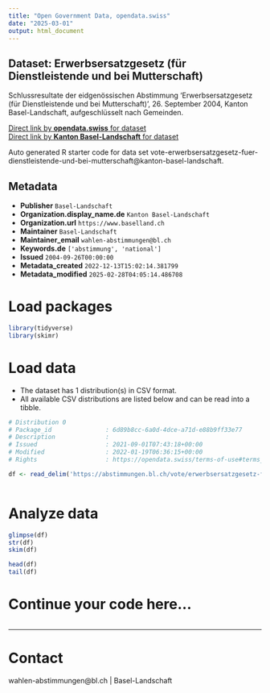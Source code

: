 ```yaml
---
title: "Open Government Data, opendata.swiss"
date: "2025-03-01"
output: html_document
---
```


## Dataset: Erwerbsersatzgesetz (für Dienstleistende und bei Mutterschaft)

Schlussresultate der eidgenössischen Abstimmung 'Erwerbsersatzgesetz (für Dienstleistende und bei Mutterschaft)', 26. September 2004, Kanton Basel-Landschaft, aufgeschlüsselt nach Gemeinden.

[Direct link by **opendata.swiss** for dataset](https://opendata.swiss/de/dataset/erwerbsersatzgesetz-fur-dienstleistende-und-bei-mutterschaft)<br>
[Direct link by **Kanton Basel-Landschaft** for dataset](https://abstimmungen.bl.ch/vote/erwerbsersatzgesetz-fuer-dienstleistende-und-bei-mutterschaft/data)

Auto generated R starter code for data set vote-erwerbsersatzgesetz-fuer-dienstleistende-und-bei-mutterschaft@kanton-basel-landschaft.

## Metadata

- **Publisher** `Basel-Landschaft`
- **Organization.display_name.de** `Kanton Basel-Landschaft`
- **Organization.url** `https://www.baselland.ch`
- **Maintainer** `Basel-Landschaft`
- **Maintainer_email** `wahlen-abstimmungen@bl.ch`
- **Keywords.de** `['abstimmung', 'national']`
- **Issued** `2004-09-26T00:00:00`
- **Metadata_created** `2022-12-13T15:02:14.381799`
- **Metadata_modified** `2025-02-28T04:05:14.486708`


# Load packages

```r

library(tidyverse)
library(skimr)

```

# Load data

-   The dataset has 1 distribution(s) in CSV format.
-   All available CSV distributions are listed below and can be read into a tibble.

```r

# Distribution 0
# Package_id               : 6d89b8cc-6a0d-4dce-a71d-e88b9ff33e77
# Description              : 
# Issued                   : 2021-09-01T07:43:18+00:00
# Modified                 : 2022-01-19T06:36:15+00:00
# Rights                   : https://opendata.swiss/terms-of-use#terms_by

df <- read_delim('https://abstimmungen.bl.ch/vote/erwerbsersatzgesetz-fuer-dienstleistende-und-bei-mutterschaft/data-csv')



```

# Analyze data

```r

glimpse(df)
str(df)
skim(df)

head(df)
tail(df)

```

# Continue your code here...

```r

```

------------------------------------------------------------------------

# Contact

wahlen-abstimmungen@bl.ch | Basel-Landschaft
